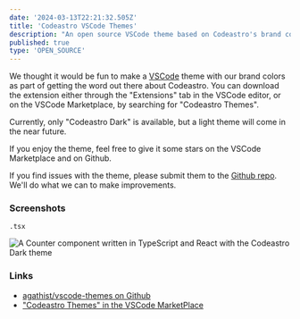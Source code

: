 ```yaml
---
date: '2024-03-13T22:21:32.505Z'
title: 'Codeastro VSCode Themes'
description: "An open source VSCode theme based on Codeastro's brand colors. Soon to be your new go-to dark theme."
published: true
type: 'OPEN_SOURCE'
---
```


We thought it would be fun to make a [VSCode](https://code.visualstudio.com/) theme with our brand colors as part of getting the word out there about Codeastro. You can download the extension either through the "Extensions" tab in the VSCode editor, or on the VSCode Marketplace, by searching for "Codeastro Themes".

Currently, only "Codeastro Dark" is available, but a light theme will come in the near future.

If you enjoy the theme, feel free to give it some stars on the VSCode Marketplace and on Github.

If you find issues with the theme, please submit them to the [Github repo](https://github.com/zaryabdev/codeastro-vscode-themes). We'll do what we can to make improvements.

### Screenshots

`.tsx`

![A Counter component written in TypeScript and React with the Codeastro Dark theme](/images/counter-tsx.jpg)

### Links

- [agathist/vscode-themes on Github](https://github.com/zaryabdev/codeastro-vscode-themes)
- ["Codeastro Themes" in the VSCode MarketPlace](https://marketplace.visualstudio.com/items?itemName=codeastro.codeastro-vscode-themes)
